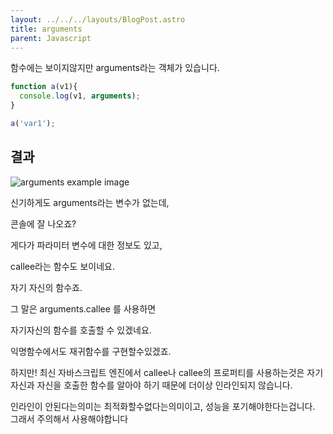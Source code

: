 ```yaml
---
layout: ../../../layouts/BlogPost.astro
title: arguments
parent: Javascript
---
```

함수에는 보이지않지만 arguments라는 객체가 있습니다.

```javascript
function a(v1){
  console.log(v1, arguments);
}

a('var1');
```

## 결과

<img src="/images/arguments.png" alt="arguments example image"/>

신기하게도 arguments라는 변수가 없는데,

콘솔에 잘 나오죠?

게다가 파라미터 변수에 대한 정보도 있고,

callee라는 함수도 보이네요.

자기 자신의 함수죠.

그 말은 arguments.callee 를 사용하면

자기자신의 함수를 호출할 수 있겠네요.

익명함수에서도 재귀함수를 구현할수있겠죠.

하지만! 최신 자바스크립트 엔진에서 callee나 callee의 프로퍼티를 사용하는것은 자기 자신과 자신을 호출한 함수를 알아야 하기 때문에 더이상 인라인되지 않습니다.

인라인이 안된다는의미는 최적화할수없다는의미이고, 성능을 포기해야한다는겁니다. 그래서 주의해서 사용해야합니다
